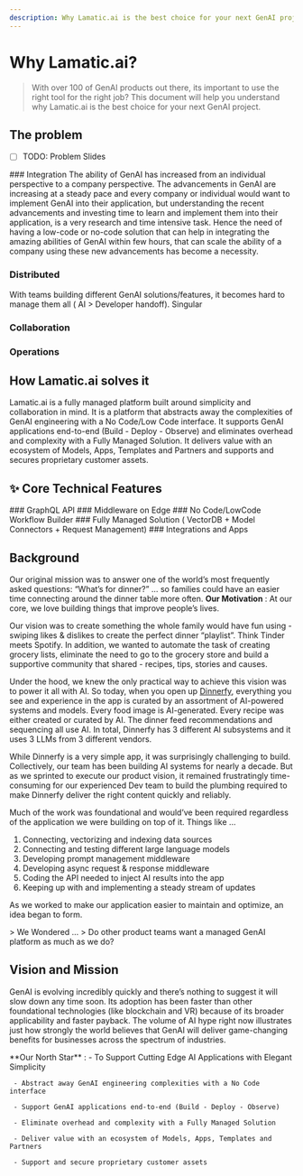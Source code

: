```yaml
---
description: Why Lamatic.ai is the best choice for your next GenAI project.
---
```


# Why Lamatic.ai?

> With over 100 of GenAI products out there, its important to use the right tool for the right job? This document will help you understand why Lamatic.ai is the best choice for your next GenAI project.


## The problem

- [ ] TODO: Problem Slides
<Steps>
### Integration
The ability of GenAI has increased from an individual perspective to a company perspective. The advancements in GenAI are increasing at a steady pace and every company or individual would want to implement GenAI into their application, but understanding the recent advancements and investing time to learn and implement them into their application, is a very research and time intensive task. Hence the need of having a low-code or no-code solution that can help in integrating the amazing abilities of GenAI within few hours, that can scale the ability of a company using these new advancements has become a necessity.

### Distributed
With teams building different GenAI solutions/features, it becomes hard to manage them all ( AI > Developer handoff). Singular
### Collaboration

### Operations

</Steps>

## How Lamatic.ai solves it
Lamatic.ai is a fully managed platform built around simplicity and collaboration in mind. It is a platform that abstracts away the complexities of GenAI engineering with a No Code/Low Code interface. It supports GenAI applications end-to-end (Build - Deploy - Observe) and eliminates overhead and complexity with a Fully Managed Solution. It delivers value with an ecosystem of Models, Apps, Templates and Partners and supports and secures proprietary customer assets.

## ✨ Core Technical Features
<Steps>
### GraphQL API
### Middleware on Edge
### No Code/LowCode Workflow Builder
### Fully Managed Solution ( VectorDB + Model Connectors + Request Management)
### Integrations and Apps
</Steps>

## Background
Our original mission was to answer one of the world’s most frequently asked questions:
“What’s for dinner?” … so families could have an easier time connecting around the dinner table more often.
<Callout type="error" emoji="❓">
    **Our Motivation** : At our core, we love building things that improve people’s lives.
</Callout>

Our vision was to create something the whole family would have fun using - swiping likes & dislikes to create the perfect dinner “playlist”. Think Tinder meets Spotify. In addition, we wanted to automate the task of creating grocery lists, eliminate the need to go to the grocery store and build a supportive community that shared - recipes, tips, stories and causes.

Under the hood, we knew the only practical way to achieve this vision was to power it all with AI. So today, when you open up [Dinnerfy](https://dinnerfy.com/), everything you see and experience in the app is curated by an assortment of AI-powered systems and models. Every food image is AI-generated. Every recipe was either created or curated by AI. The dinner feed recommendations and sequencing all use AI. In total, Dinnerfy has 3 different AI subsystems and it uses 3 LLMs from 3 different vendors.

While Dinnerfy is a very simple app, it was surprisingly challenging to build. Collectively, our team has been building AI systems for nearly a decade. But as we sprinted to execute our product vision, it remained frustratingly time-consuming for our experienced Dev team to build the plumbing required to make Dinnerfy deliver the right content quickly and reliably.

Much of the work was foundational and would’ve been required regardless of the application we were building on top of it. Things like …

1. Connecting, vectorizing and indexing data sources
2. Connecting and testing different large language models
3. Developing prompt management middleware
4. Developing async request & response middleware
5. Coding the API needed to inject AI results into the app
6. Keeping up with and implementing a steady stream of updates

As we worked to make our application easier to maintain and optimize, an idea began to form.

<Callout>
> We Wondered …
> Do other product teams want a managed GenAI platform as much as we do?
</Callout>

## Vision and Mission

GenAI is evolving incredibly quickly and there’s nothing to suggest it will slow down any time soon. Its adoption has been faster than other foundational technologies (like blockchain and VR) because of its broader applicability and faster payback. The volume of AI hype right now illustrates just how strongly the world believes that GenAI will deliver game-changing benefits for businesses across the spectrum of industries.

 <Callout emoji="🌟">
     **Our North Star** :
     - To Support Cutting Edge AI Applications with Elegant Simplicity

     - Abstract away GenAI engineering complexities with a No Code interface

     - Support GenAI applications end-to-end (Build - Deploy - Observe)

     - Eliminate overhead and complexity with a Fully Managed Solution

     - Deliver value with an ecosystem of Models, Apps, Templates and Partners

     - Support and secure proprietary customer assets
</Callout>